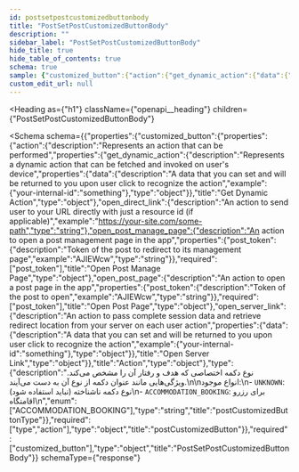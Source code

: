 ```yaml
---
id: postsetpostcustomizedbuttonbody
title: "PostSetPostCustomizedButtonBody"
description: ""
sidebar_label: "PostSetPostCustomizedButtonBody"
hide_title: true
hide_table_of_contents: true
schema: true
sample: {"customized_button":{"action":{"get_dynamic_action":{"data":{"your-internal-id":"something"}},"open_direct_link":"https://your-site.com/some-path","open_post_manage_page":{"post_token":"AJIEWcw"},"open_post_page":{"post_token":"AJIEWcw"},"open_server_link":{"data":{"your-internal-id":"something"}}},"type":"ACCOMMODATION_BOOKING"}}
custom_edit_url: null
---
```



<Heading
  as={"h1"}
  className={"openapi__heading"}
  children={"PostSetPostCustomizedButtonBody"}
>
</Heading>





<Schema
  schema={{"properties":{"customized_button":{"properties":{"action":{"description":"Represents an action that can be performed","properties":{"get_dynamic_action":{"description":"Represents a dynamic action that can be fetched and invoked on user's device","properties":{"data":{"description":"A data that you can set and will be returned to you upon user click to recognize the action","example":{"your-internal-id":"something"},"type":"object"}},"title":"Get Dynamic Action","type":"object"},"open_direct_link":{"description":"An action to send user to your URL directly with just a resource id (if applicable)","example":"https://your-site.com/some-path","type":"string"},"open_post_manage_page":{"description":"An action to open a post management page in the app","properties":{"post_token":{"description":"Token of the post to redirect to its management page","example":"AJIEWcw","type":"string"}},"required":["post_token"],"title":"Open Post Manage Page","type":"object"},"open_post_page":{"description":"An action to open a post page in the app","properties":{"post_token":{"description":"Token of the post to open","example":"AJIEWcw","type":"string"}},"required":["post_token"],"title":"Open Post Page","type":"object"},"open_server_link":{"description":"An action to pass complete session data and retrieve redirect location from your server on each user action","properties":{"data":{"description":"A data that you can set and will be returned to you upon user click to recognize the action","example":{"your-internal-id":"something"},"type":"object"}},"title":"Open Server Link","type":"object"}},"title":"Action","type":"object"},"type":{"description":"نوع دکمه اختصاصی که هدف و رفتار آن را مشخص می‌کند. ویژگی‌هایی مانند عنوان دکمه از نوع آن به دست می‌آیند.\n\nانواع موجود:\n- `UNKNOWN`: نوع دکمه ناشناخته (نباید استفاده شود)\n- `ACCOMMODATION_BOOKING`: برای رزرو اقامتگاه\n","enum":["ACCOMMODATION_BOOKING"],"type":"string","title":"postCustomizedButtonType"}},"required":["type","action"],"type":"object","title":"postCustomizedButton"}},"required":["customized_button"],"type":"object","title":"PostSetPostCustomizedButtonBody"}}
  schemaType={"response"}
>
  
</Schema>
            